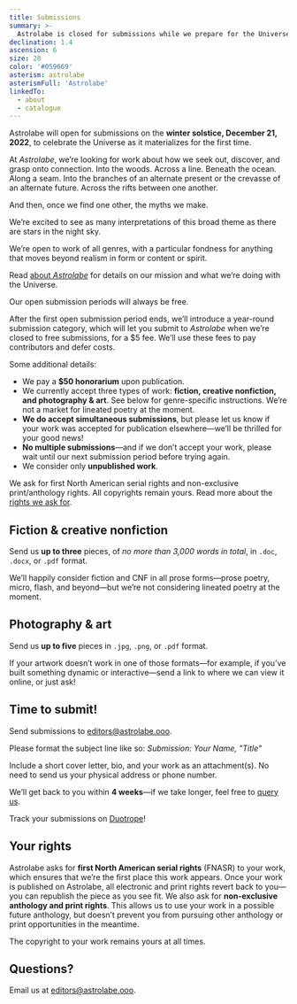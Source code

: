 ```yaml
---
title: Submissions
summary: >-
  Astrolabe is closed for submissions while we prepare for the Universe to materialize. Submissions open on December 21, 2022.
declination: 1.4
ascension: 6
size: 20
color: '#059669'
asterism: astrolabe
asterismFull: 'Astrolabe'
linkedTo:
  - about
  - catalogue
---
```


<Submissions state={false} />

Astrolabe will open for submissions on the **winter solstice, December 21, 2022**, to celebrate the Universe as it
materializes for the first time.

<Break />

At _Astrolabe_, we&rsquo;re looking for work about how we seek out, discover, and grasp onto connection. Into the woods.
Across a line. Beneath the ocean. Along a seam. Into the branches of an alternate present or the crevasse of an
alternate future. Across the rifts between one another.

And then, once we find one other, the myths we make.

We&rsquo;re excited to see as many interpretations of this broad theme as there are stars in the night sky.

We&rsquo;re open to work of all genres, with a particular fondness for anything that moves beyond realism in form or
content or spirit.

Read [about *Astrolabe*](/about) for details on our mission and what we&rsquo;re doing with the Universe.

<Break />

Our open submission periods will always be free. 

After the first open submission period ends, we&rsquo;ll introduce a year-round submission category, which will let you
submit to *Astrolabe* when we&rsquo;re closed to free submissions, for a $5 fee. We&rsquo;ll use these fees to pay
contributors and defer costs.

Some additional details:

- We pay a **$50 honorarium** upon publication.
- We currently accept three types of work: **fiction, creative nonfiction, and photography &amp; art**. See below for
  genre-specific instructions. We&rsquo;re not a market for lineated poetry at the moment.
- **We do accept simultaneous submissions**, but please let us know if your work was accepted for publication
  elsewhere—we&rsquo;ll be thrilled for your good news!
- **No multiple submissions**—and if we don&rsquo;t accept your work, please wait until our next submission period
  before trying again.
- We consider only **unpublished work**.

We ask for first North American serial rights and non-exclusive print/anthology rights. All copyrights remain yours.
Read more about the [rights we ask for](#your-rights).

## Fiction & creative nonfiction

Send us **up to three** pieces, of _no more than 3,000 words in total_, in `.doc`, `.docx`, or `.pdf` format.

We&rsquo;ll happily consider fiction and CNF in all prose forms&mdash;prose poetry, micro, flash, and beyond&mdash;but
we&rsquo;re not considering lineated poetry at the moment.

## Photography &amp; art

Send us **up to five** pieces in `.jpg`, `.png`, or `.pdf` format. 

If your artwork doesn&rsquo;t work in one of those formats—for example, if you&rsquo;ve built something dynamic or
interactive—send a link to where we can view it online, or just ask!

## Time to submit!

Send submissions to [editors@astrolabe.ooo](mailto:editors@astrolabe.ooo).

Please format the subject line like so: *Submission: Your Name, "Title"*

Include a short cover letter, bio, and your work as an attachment(s). No need to send us your physical address or phone
number.

We&rsquo;ll get back to you within **4 weeks**—if we take longer, feel free to [query us](mailto:editors@astrolabe.ooo).

Track your submissions on [Duotrope](https://duotrope.com/listing/35081/astrolabe)!

## Your rights

Astrolabe asks for **first North American serial rights** (FNASR) to your work, which ensures that we&rsquo;re the first
place this work appears. Once your work is published on Astrolabe, all electronic and print rights revert back to
you—you can republish the piece as you see fit. We also ask for **non-exclusive anthology and print rights**. This
allows us to use your work in a possible future anthology, but doesn&rsquo;t prevent you from pursuing other anthology
or print opportunities in the meantime.

The copyright to your work remains yours at all times.

## Questions?

Email us at [editors@astrolabe.ooo](mailto:editors@astrolabe.ooo).
